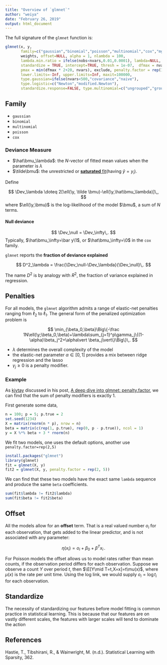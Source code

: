 ```yaml
---
title: "Overview of `glmnet`"
author: "weiya"
date: "February 26, 2019"
output: html_document
---
```


The full signature of the `glmnet` function is:

```r
glmnet(x, y, 
       family=c("gaussian","binomial","poisson","multinomial","cox","mgaussian"),
       weights, offset=NULL, alpha = 1, nlambda = 100,
       lambda.min.ratio = ifelse(nobs<nvars,0.01,0.0001), lambda=NULL,
       standardize = TRUE, intercept=TRUE, thresh = 1e-07,  dfmax = nvars + 1,
       pmax = min(dfmax * 2+20, nvars), exclude, penalty.factor = rep(1, nvars),
       lower.limits=-Inf, upper.limits=Inf, maxit=100000,
       type.gaussian=ifelse(nvars<500,"covariance","naive"),
       type.logistic=c("Newton","modified.Newton"),
       standardize.response=FALSE, type.multinomial=c("ungrouped","grouped"))
```

## Family

- `gaussian`
- `binomial`
- `multinomial`
- `poisson`
- `cox`

### Deviance Measure

- $\hat\bmu_\lambda$: the $N$-vector of fitted mean values when the parameter is $\lambda$
- $\tilde\bmu$: the unrestricted or [**saturated** fit](https://stats.stackexchange.com/questions/283/what-is-a-saturated-model)(having $\hat y=y_i$).

Define

$$
\Dev_\lambda \doteq 2[\ell(\y, \tilde \bmu)-\ell(\y,\hat\bmu_\lambda)]\,,
$$
where $\ell(\y,\bmu)$ is the log-likelihood of the model $\bmu$, a sum of $N$ terms. 

#### Null deviance

$$
\Dev_\null = \Dev_\infty\,.
$$
Typically, $\hat\bmu_\infty=\bar y\1$, or $\hat\bmu_\infty=\0$ in the `cox` family.

`glmnet` reports the **fraction of deviance explained**

$$
D^2_\lambda = \frac{\Dev_\null-\Dev_\lambda}{\Dev_\null}\,.
$$

The name $D^2$ is by analogy with $R^2$, the fraction of variance explained in regression.

## Penalties

For all models, the `glmnet` algorithm admits a range of elastic-net penalties ranging from $\ell_2$ to $\ell_1$. The general form of the penalized optimization problem is

$$
\min_{\beta_0,\beta}\Big\{-\frac 1N\ell(\y;\beta_0,\beta)+\lambda\sum_{j=1}^p\gamma_j\{(1-\alpha)\beta_j^2+\alpha\vert \beta_j\vert\}\Big\}\,.
$$

- $\lambda$ determines the overall complexity of the model
- the elastic-net parameter $\alpha\in[0,1]$ provides a mix between ridge regression and the lasso
- $\gamma_j\ge 0$ is a penalty modifier. 

### Example

As [kjytay](http://kjytay.github.io/) discussed in his post, [A deep dive into glmnet: penalty.factor](https:// https://statisticaloddsandends.wordpress.com/2018/11/13/a-deep-dive-into-glmnet-penalty-factor/), we can find that the sum of penalty modifiers is exactly 1. 

First generate some data,

```r
n = 100; p = 5; p.true = 2
set.seed(1234)
X = matrix(rnorm(n * p), nrow = n)
beta = matrix(c(rep(1, p.true), rep(0, p - p.true)), ncol = 1)
y = X %*% beta + 3 * rnorm(n)
```

We fit two models, one uses the default options, another use `penalty.factor=rep(2,5)`

```r
install.packages("glmnet")
library(glmnet)
fit = glmnet(X, y)
fit2 = glmnet(X, y, penalty.factor = rep(2, 5))
```

We can find that these two models have the exact same `lambda` sequence and produce the same `beta` coefficients.

```r
sum(fit$lambda != fit2$lambda)
sum(fit$beta != fit2$beta)
```

## Offset

All the models allow for an **offset** term. That is a real valued number $o_i$ for each observation, that gets added to the linear predictor, and is not associated with any parameter:

$$
\eta(x_i) = o_i + \beta_0 + \beta^Tx_i\,.
$$

For Poisson models the offset allows us to model rates rather than mean counts, if the observation period differs for each observation. Suppose we observe a count $Y$ over period $t$, then $\E[Y\mid T=t,X=x]=t\mu(x)$, where $\mu(x)$ is the rate per unit time. Using the log link, we would supply $o_i=\log t_i$ for each observation.

## Standardize

The necessity of standardizing our features before model fitting is common practice in statistical learning. This is because that our features are on vastly different scales, the features with larger scales will tend to dominate the action

## References

Hastie, T., Tibshirani, R., & Wainwright, M. (n.d.). Statistical Learning with Sparsity, 362.

